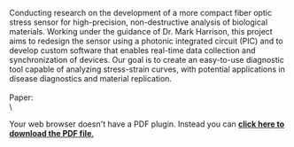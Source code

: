 Conducting research on the development of a more compact fiber optic stress sensor for high-precision, non-destructive analysis of
biological materials. Working under the guidance of Dr. Mark Harrison, this project aims to redesign the sensor using a photonic 
integrated circuit (PIC) and to develop custom software that enables real-time data collection and synchronization of 
devices. Our goal is to create an easy-to-use diagnostic tool capable of analyzing stress-strain curves, with potential 
applications in disease diagnostics and material replication.\
\
Paper:  
\ 
<object data="/images/Fowler_App.pdf" type="application/pdf" width="100%" height="800px">  <p>Your web browser doesn't have a PDF plugin. Instead you can <a href="/images/Fowler_App.pdf"> **click here to download the PDF file**.</a></p> </object>